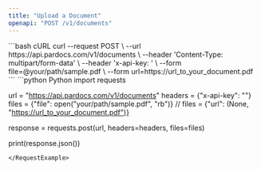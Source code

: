 ---
title: "Upload a Document"
openapi: "POST /v1/documents"
---

<RequestExample>
```bash cURL
curl --request POST \
  --url https://api.pardocs.com/v1/documents \
  --header 'Content-Type: multipart/form-data' \
  --header 'x-api-key: <api-key>' \
  --form file=@your/path/sample.pdf \
  --form url=https://url_to_your_document.pdf
```
```python Python
import requests

url = "https://api.pardocs.com/v1/documents"
headers = {"x-api-key": "<api-key>"}
files = {"file": open("your/path/sample.pdf", "rb")}
// files = {"url": (None, "https://url_to_your_document.pdf")}

response = requests.post(url, headers=headers, files=files)

print(response.json())
```
</RequestExample>
